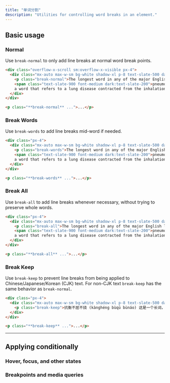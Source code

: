```yaml
---
title: "单词分割"
description: "Utilities for controlling word breaks in an element."
---
```




## Basic usage

### Normal

Use `break-normal` to only add line breaks at normal word break points.

```html {{ example: { p: 'none' } }}
<div class="overflow-x-scroll sm:overflow-x-visible px-4">
  <div class="mx-auto max-w-sm bg-white shadow-xl p-8 text-slate-500 dark:bg-slate-800 dark:text-slate-400">
    <p class="break-normal">The longest word in any of the major English language dictionaries is
    <span class="text-slate-900 font-medium dark:text-slate-200">pneumonoultramicroscopicsilicovolcanoconiosis,</span>
    a word that refers to a lung disease contracted from the inhalation of very fine silica particles, specifically from a volcano; medically, it is the same as silicosis.</p>
  </div>
</div>
```

```html
<p class="**break-normal** ...">...</p>
```

### Break Words

Use `break-words` to add line breaks mid-word if needed.

```html {{ example: { p: 'none' } }}
<div class="px-4">
  <div class="mx-auto max-w-sm bg-white shadow-xl p-8 text-slate-500 dark:bg-slate-800 dark:text-slate-400">
    <p class="break-words">The longest word in any of the major English language dictionaries is
    <span class="text-slate-900 font-medium dark:text-slate-200">pneumonoultramicroscopicsilicovolcanoconiosis,</span>
    a word that refers to a lung disease contracted from the inhalation of very fine silica particles, specifically from a volcano; medically, it is the same as silicosis.</p>
  </div>
</div>
```

```html
<p class="**break-words** ...">...</p>
```

### Break All

Use `break-all` to add line breaks whenever necessary, without trying to preserve whole words.

```html {{ example: { p: 'none' } }}
<div class="px-4">
  <div class="mx-auto max-w-sm bg-white shadow-xl p-8 text-slate-500 dark:bg-slate-800 dark:text-slate-400">
    <p class="break-all">The longest word in any of the major English language dictionaries is
    <span class="text-slate-900 font-medium dark:text-slate-200">pneumonoultramicroscopicsilicovolcanoconiosis,</span>
    a word that refers to a lung disease contracted from the inhalation of very fine silica particles, specifically from a volcano; medically, it is the same as silicosis.</p>
  </div>
</div>
```

```html
<p class="**break-all** ...">...</p>
```

### Break Keep

Use `break-keep` to prevent line breaks from being applied to Chinese/Japanese/Korean (CJK) text. For non-CJK text `break-keep` has the same behavior as `break-normal`.

```html {{ example: { p: 'none' } }}
<div class="px-4">
  <div class="mx-auto max-w-sm bg-white shadow-xl p-8 text-slate-500 dark:bg-slate-800 dark:text-slate-400">
    <p class="break-keep">抗衡不屈不挠 (kànghéng bùqū bùnáo) 这是一个长词，意思是不畏强暴，奋勇抗争，坚定不移，永不放弃。<span class="text-slate-900 font-medium dark:text-slate-200">这个词通常用来描述那些在面对困难和挑战时坚持自己信念的人，</span> 他们克服一切困难，不屈不挠地追求自己的目标。无论遇到多大的挑战，他们都能够坚持到底，不放弃，最终获得胜利。</p>
  </div>
</div>
```

```html
<p class="**break-keep** ...">...</p>
```

---

## <Heading ignore>Applying conditionally</Heading>

### <Heading ignore>Hover, focus, and other states</Heading>

<HoverFocusAndOtherStates defaultClass="break-normal" featuredClass="break-all" element="p" />

### <Heading ignore>Breakpoints and media queries</Heading>

<BreakpointsAndMediaQueries defaultClass="break-normal" featuredClass="break-all" element="p" />
